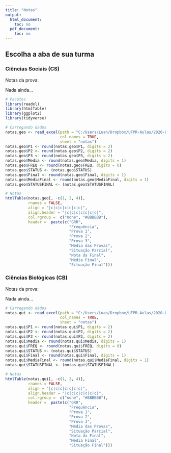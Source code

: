 ```yaml
---
title: "Notas"
output:
  html_document:
    toc: no
  pdf_document:
    toc: no
---
```


## Escolha a aba de sua turma {.tabset}

### Ciências Sociais (CS)

Notas da prova: 

Nada ainda...

```r

# Pacotes
library(readxl)
library(htmlTable)
library(ggplot2)
library(tidyverse)

# Carregando dados
notas.geo <- read_excel(path = "C:/Users/Luan/Dropbox/UFPR-Aulas/2020-01/Ciencias_Sociais_2020_01/Soc_RelatoriodeDiariodeClasseExcel.xls", 
                        col_names = TRUE, 
                        sheet = "notas")
notas.geo$P1 <- round(notas.geo$P1, digits = 2)
notas.geo$P2 <- round(notas.geo$P2, digits = 2)
notas.geo$P3 <- round(notas.geo$P3, digits = 2)
notas.geo$Media <- round(notas.geo$Media, digits = 1)
notas.geo$FREQ <- round(notas.geo$FREQ, digits = 0)
notas.geo$STATUS <- (notas.geo$STATUS)
notas.geo$Final <- round(notas.geo$Final, digits = 1)
notas.geo$MediaFinal <- round(notas.geo$MediaFinal, digits = 1)
notas.geo$STATUSFINAL <- (notas.geo$STATUSFINAL)

# Notas
htmlTable(notas.geo[, -c(1, 2, 4)], 
          rnames = FALSE,  
          align = "|c|c|c|c|c|c|c|",
          align.header = "|c|c|c|c|c|c|c|", 
          col.rgroup =  c("none", "#BBBBBB"), 
          header =  paste(c("GRR", 
                            "Frequência", 
                            "Prova 1", 
                            "Prova 2", 
                            "Prova 3", 
                            "Média das Provas", 
                            "Situação Parcial", 
                            "Nota da Final", 
                            "Média Final", 
                            "Situação Final")))

```





### Ciências Biológicas (CB)

Notas da prova: 

Nada ainda...

```r

# Carregando dados
notas.qui <- read_excel(path = "C:/Users/Luan/Dropbox/UFPR-Aulas/2020-01/Ciencias_Biologicas_2020_01/Bio_RelatoriodeDiariodeClasseExcel.xls", 
                        col_names = TRUE, 
                        sheet = "notas")
notas.qui$P1 <- round(notas.qui$P1, digits = 2)
notas.qui$P2 <- round(notas.qui$P2, digits = 2)
notas.qui$P3 <- round(notas.qui$P3, digits = 2)
notas.qui$Media <- round(notas.qui$Media, digits = 1)
notas.qui$FREQ <- round(notas.qui$FREQ, digits = 0)
notas.qui$STATUS <- (notas.qui$STATUS)
notas.qui$Final <- round(notas.qui$Final, digits = 1)
notas.qui$MediaFinal <- round(notas.qui$MediaFinal, digits = 1)
notas.qui$STATUSFINAL <- (notas.qui$STATUSFINAL)

# Notas
htmlTable(notas.qui[, -c(1, 2, 4)], 
          rnames = FALSE,  
          align = "|c|c|c|c|c|c|c|",
          align.header = "|c|c|c|c|c|c|c|", 
          col.rgroup =  c("none", "#BBBBBB"), 
          header =  paste(c("GRR", 
                            "Frequência", 
                            "Prova 1", 
                            "Prova 2", 
                            "Prova 3", 
                            "Média das Provas", 
                            "Situação Parcial", 
                            "Nota da Final", 
                            "Média Final", 
                            "Situação Final")))

```








